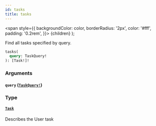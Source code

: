 ```yaml
---
id: tasks
title: tasks
---
```


<span
style={{
      backgroundColor: color,
      borderRadius: '2px',
      color: '#fff',
      padding: '0.2rem',
    }}>
{children}
</span>
);

Find all tasks specified by query.

```graphql
tasks(
  query: TaskQuery!
): [Task!]!

```

### Arguments

#### `query` ([`TaskQuery!`](/docs/apis-clients/tasklist-api/inputs/task-query))

### Type

#### [`Task`](/docs/apis-clients/tasklist-api/objects/task)

Describes the User task
